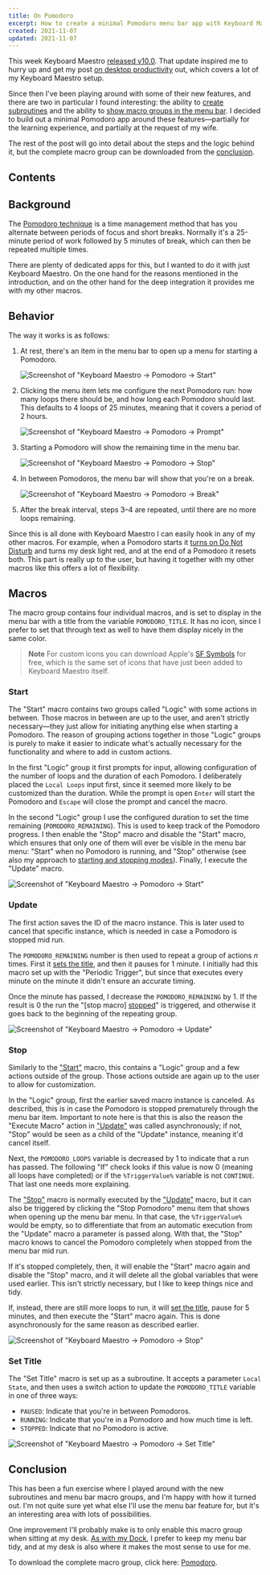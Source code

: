 ```yaml
---
title: On Pomodoro
excerpt: How to create a minimal Pomodoro menu bar app with Keyboard Maestro.
created: 2021-11-07
updated: 2021-11-07
---
```


This week Keyboard Maestro [released v10.0](https://www.stairways.com/press/2021-11-02). That update inspired me to hurry up and get my post [on desktop productivity](/posts/on-desktop-productivity) out, which covers a lot of my Keyboard Maestro setup.

Since then I've been playing around with some of their new features, and there are two in particular I found interesting: the ability to [create subroutines](https://wiki.keyboardmaestro.com/Subroutines) and the ability to [show macro groups in the menu bar](https://wiki.keyboardmaestro.com/manual/Macro_Groups). I decided to build out a minimal Pomodoro app around these features—partially for the learning experience, and partially at the request of my wife.

The rest of the post will go into detail about the steps and the logic behind it, but the complete macro group can be downloaded from the [conclusion](#conclusion).

## Contents

## Background

The [Pomodoro technique](https://en.wikipedia.org/wiki/Pomodoro_Technique) is a time management method that has you alternate between periods of focus and short breaks. Normally it's a 25-minute period of work followed by 5 minutes of break, which can then be repeated multiple times.

There are plenty of dedicated apps for this, but I wanted to do it with just Keyboard Maestro. On the one hand for the reasons mentioned in the introduction, and on the other hand for the deep integration it provides me with my other macros.

## Behavior

The way it works is as follows:

1. At rest, there's an item in the menu bar to open up a menu for starting a Pomodoro.

    ![Screenshot of "Keyboard Maestro → Pomodoro → Start"](/posts/on-pomodoro/pomodoro-menu-start-light.png)

2. Clicking the menu item lets me configure the next Pomodoro run: how many loops there should be, and how long each Pomodoro should last. This defaults to 4 loops of 25 minutes, meaning that it covers a period of 2 hours.

    ![Screenshot of "Keyboard Maestro → Pomodoro → Prompt"](/posts/on-pomodoro/pomodoro-prompt-light.png)

3. Starting a Pomodoro will show the remaining time in the menu bar.

    ![Screenshot of "Keyboard Maestro → Pomodoro → Stop"](/posts/on-pomodoro/pomodoro-menu-stop-light.png)

4. In between Pomodoros, the menu bar will show that you're on a break.

    ![Screenshot of "Keyboard Maestro → Pomodoro → Break"](/posts/on-pomodoro/pomodoro-menu-break-light.png)

5. After the break interval, steps 3–4 are repeated, until there are no more loops remaining.

Since this is all done with Keyboard Maestro I can easily hook in any of my other macros. For example, when a Pomodoro starts it [turns on Do Not Disturb](/posts/on-desktop-productivity#toggling-do-not-disturb) and turns my desk light red, and at the end of a Pomodoro it resets both. This part is really up to the user, but having it together with my other macros like this offers a lot of flexibility.

## Macros

The macro group contains four individual macros, and is set to display in the menu bar with a title from the variable `POMODORO_TITLE`. It has no icon, since I prefer to set that through text as well to have them display nicely in the same color.

> **Note**
> For custom icons you can download Apple's [SF Symbols](https://developer.apple.com/sf-symbols/) for free, which is the same set of icons that have just been added to Keyboard Maestro itself.

### Start

The "Start" macro contains two groups called "Logic" with some actions in between. Those macros in between are up to the user, and aren't strictly necessary—they just allow for initiating anything else when starting a Pomodoro. The reason of grouping actions together in those "Logic" groups is purely to make it easier to indicate what's actually necessary for the functionality and where to add in custom actions.

In the first "Logic" group it first prompts for input, allowing configuration of the number of loops and the duration of each Pomodoro. I deliberately placed the `Local Loops` input first, since it seemed more likely to be customized than the duration. While the prompt is open `Enter` will start the Pomodoro and `Escape` will close the prompt and cancel the macro.

In the second "Logic" group I use the configured duration to set the time remaining (`POMODORO_REMAINING`). This is used to keep track of the Pomodoro progress. I then enable the "Stop" macro and disable the "Start" macro, which ensures that only one of them will ever be visible in the menu bar menu: "Start" when no Pomodoro is running, and "Stop" otherwise (see also my approach to [starting and stopping modes](/posts/on-desktop-productivity#starting-and-stopping-modes)). Finally, I execute the "Update" macro.

![Screenshot of "Keyboard Maestro → Pomodoro → Start"](/posts/on-pomodoro/start-light.png)

### Update

The first action saves the ID of the macro instance. This is later used to cancel that specific instance, which is needed in case a Pomodoro is stopped mid run.

The `POMODORO_REMAINING` number is then used to repeat a group of actions _n_ times. First it [sets the title](#set-title), and then it pauses for 1 minute. I initially had this macro set up with the "Periodic Trigger", but since that executes every minute on the minute it didn't ensure an accurate timing.

Once the minute has passed, I decrease the `POMODORO_REMAINING` by 1. If the result is 0 the run the "[stop macro] [stopped](#stop)" is triggered, and otherwise it goes back to the beginning of the repeating group.

![Screenshot of "Keyboard Maestro → Pomodoro → Update"](/posts/on-pomodoro/update-light.png)

### Stop

Similarly to the ["Start"](#start) macro, this contains a "Logic" group and a few actions outside of the group. Those actions outside are again up to the user to allow for customization.

In the "Logic" group, first the earlier saved macro instance is canceled. As described, this is in case the Pomodoro is stopped prematurely through the menu bar item. Important to note here is that this is also the reason the "Execute Macro" action in ["Update"](#update) was called asynchronously; if not, "Stop" would be seen as a child of the "Update" instance, meaning it'd cancel itself.

Next, the `POMODORO_LOOPS` variable is decreased by 1 to indicate that a run has passed. The following "If" check looks if this value is now 0 (meaning all loops have completed) or if the `%TriggerValue%` variable is not `CONTINUE`. That last one needs more explaining.

The ["Stop"](#stop) macro is normally executed by the ["Update"](#update) macro, but it can also be triggered by clicking the "Stop Pomodoro" menu item that shows when opening up the menu bar menu. In that case, the `%TriggerValue%` would be empty, so to differentiate that from an automatic execution from the "Update" macro a parameter is passed along. With that, the "Stop" macro knows to cancel the Pomodoro completely when stopped from the menu bar mid run.

If it's stopped completely, then, it will enable the "Start" macro again and disable the "Stop" macro, and it will delete all the global variables that were used earlier. This isn't strictly necessary, but I like to keep things nice and tidy.

If, instead, there are still more loops to run, it will [set the title](#set-title), pause for 5 minutes, and then execute the "Start" macro again. This is done asynchronously for the same reason as described earlier.

![Screenshot of "Keyboard Maestro → Pomodoro → Stop"](/posts/on-pomodoro/stop-light.png)

### Set Title

The "Set Title" macro is set up as a subroutine. It accepts a parameter `Local State`, and then uses a switch action to update the `POMODORO_TITLE` variable in one of three ways:

- `PAUSED`: Indicate that you're in between Pomodoros.
- `RUNNING`: Indicate that you're in a Pomodoro and how much time is left.
- `STOPPED`: Indicate that no Pomodoro is active.

![Screenshot of "Keyboard Maestro → Pomodoro → Set Title"](/posts/on-pomodoro/set-title-light.png)

## Conclusion

This has been a fun exercise where I played around with the new subroutines and menu bar macro groups, and I'm happy with how it turned out. I'm not quite sure yet what else I'll use the menu bar feature for, but it's an interesting area with lots of possibilities.

One improvement I'll probably make is to only enable this macro group when sitting at my desk. [As with my Dock](/posts/on-desktop-productivity#dock), I prefer to keep my menu bar tidy, and at my desk is also where it makes the most sense to use for me.

To download the complete macro group, click here: [Pomodoro](/posts/on-pomodoro/macros.zip).
